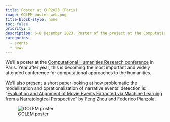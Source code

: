 ```yaml
---
title: Poster at CHR2023 (Paris)
image: GOLEM_poster_web.png
title-block-style: none
toc: false
priority: 1
description: 6-8 December 2023. Poster of the project at the Computational Humanities Research conference.
categories:
  - events
  - news
---
```


We'll a poster at the [Computational Humanities Research conference](https://2023.computational-humanities-research.org/programme/) in Paris. Year after year, this is becoming the most important and widely attended conference for computational approaches to the humanities.

We'll also present a short paper looking at how problematic the modellization and oprationalization of narrative events' detection is: "[Evaluation and Alignment of Movie Events Extracted via Machine Learning from a Narratological Perspective](https://ceur-ws.org/Vol-3558/paper441.pdf)" by Feng Zhou and Federico Pianzola.

![GOLEM poster](GOLEM_poster_web.png)